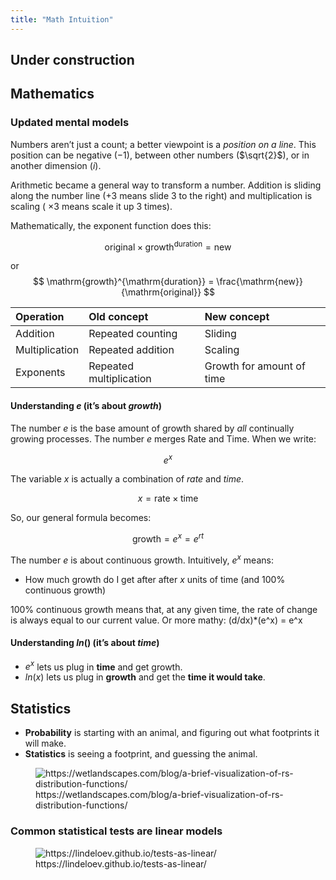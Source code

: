 ```yaml
---
title: "Math Intuition"
---
```


:::{.callout-caution}
# Under construction
:::

## Mathematics

### Updated mental models

Numbers aren’t just a count; a better viewpoint is a *position on a line*.
This position can be negative ($-1$), between other numbers ($\sqrt{2}$), or in another dimension ($i$).

Arithmetic became a general way to transform a number.
Addition is sliding along the number line ($+ 3$ means slide 3 to the right) and multiplication is scaling ( $\times 3$ means scale it up 3 times).

Mathematically, the exponent function does this:

$$
\mathrm{original} \times \mathrm{growth}^{\mathrm{duration}} = \mathrm{new}
$$

or
$$
\mathrm{growth}^{\mathrm{duration}} = \frac{\mathrm{new}}{\mathrm{original}}
$$

| Operation | Old concept | New concept |
| :--- | :--- | :--- |
| Addition | Repeated counting | Sliding |
| Multiplication | Repeated addition | Scaling |
| Exponents | Repeated multiplication | Growth for amount of time |

#### Understanding $e$ (it's about *growth*)

The number $e$ is the base amount of growth shared by *all* continually growing processes.
The number $e$ merges Rate and Time.
When we write:

$$
e^x
$$

The variable $x$ is actually a combination of *rate* and *time*.

$$
x = \text{rate} \times \text{time}
$$

So, our general formula becomes:

$$
\text{growth} = e^x = e^{r t}
$$

The number $e$ is about continuous growth.
Intuitively, $e^x$ means:

* How much growth do I get after after $x$ units of time (and 100% continuous growth)

100% continuous growth means that, at any given time, the rate of change is always equal to our current value.
Or more mathy: (d/dx)*(e^x) = e^x

#### Understanding $ln()$ (it's about *time*)

* $e^x$ lets us plug in **time** and get growth.
* $ln(x)$ lets us plug in **growth** and get the **time it would take**.

## Statistics

* **Probability** is starting with an animal, and figuring out what footprints it will make.
* **Statistics** is seeing a footprint, and guessing the animal.

![https://wetlandscapes.com/blog/a-brief-visualization-of-rs-distribution-functions/](./images/fig-1.png)

### Common statistical tests are linear models

![https://lindeloev.github.io/tests-as-linear/](./images/linear-tests.png)

